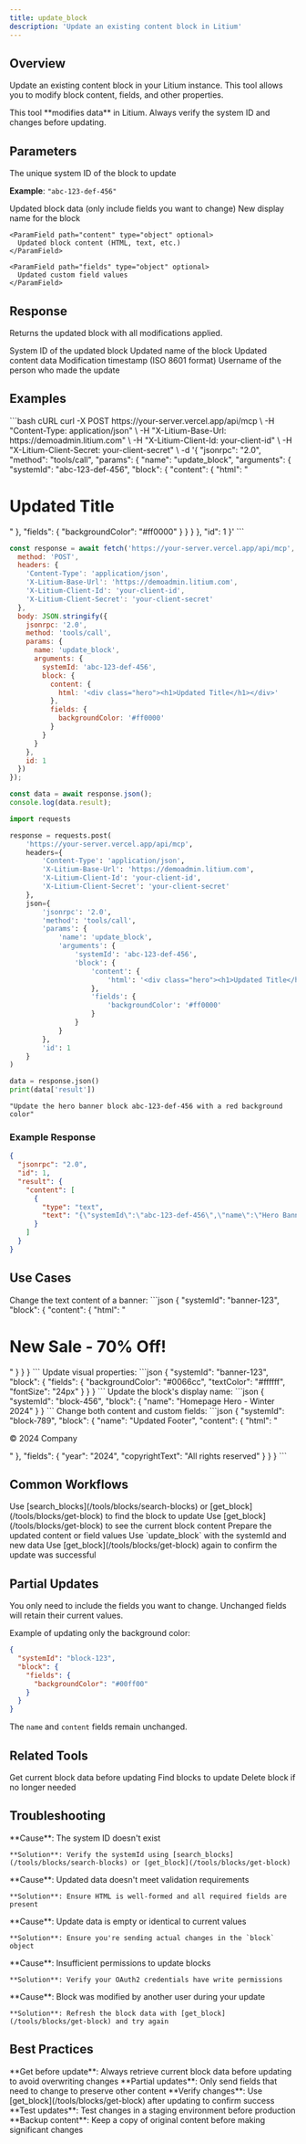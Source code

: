```yaml
---
title: update_block
description: 'Update an existing content block in Litium'
---
```


## Overview

Update an existing content block in your Litium instance. This tool allows you to modify block content, fields, and other properties.

<Warning>
  This tool **modifies data** in Litium. Always verify the system ID and changes before updating.
</Warning>

## Parameters

<ParamField path="systemId" type="string" required>
  The unique system ID of the block to update
  
  **Example**: `"abc-123-def-456"`
</ParamField>

<ParamField path="block" type="object" required>
  Updated block data (only include fields you want to change)
  
  <Expandable title="Block Object Properties">
    <ParamField path="name" type="string" optional>
      New display name for the block
    </ParamField>
    
    <ParamField path="content" type="object" optional>
      Updated block content (HTML, text, etc.)
    </ParamField>
    
    <ParamField path="fields" type="object" optional>
      Updated custom field values
    </ParamField>
  </Expandable>
</ParamField>

## Response

Returns the updated block with all modifications applied.

<ResponseField name="systemId" type="string">
  System ID of the updated block
</ResponseField>

<ResponseField name="name" type="string">
  Updated name of the block
</ResponseField>

<ResponseField name="content" type="object">
  Updated content data
</ResponseField>

<ResponseField name="modified" type="string">
  Modification timestamp (ISO 8601 format)
</ResponseField>

<ResponseField name="modifiedBy" type="string">
  Username of the person who made the update
</ResponseField>

## Examples

<CodeGroup>
```bash cURL
curl -X POST https://your-server.vercel.app/api/mcp \
  -H "Content-Type: application/json" \
  -H "X-Litium-Base-Url: https://demoadmin.litium.com" \
  -H "X-Litium-Client-Id: your-client-id" \
  -H "X-Litium-Client-Secret: your-client-secret" \
  -d '{
    "jsonrpc": "2.0",
    "method": "tools/call",
    "params": {
      "name": "update_block",
      "arguments": {
        "systemId": "abc-123-def-456",
        "block": {
          "content": {
            "html": "<div class=\"hero\"><h1>Updated Title</h1></div>"
          },
          "fields": {
            "backgroundColor": "#ff0000"
          }
        }
      }
    },
    "id": 1
  }'
```

```javascript JavaScript
const response = await fetch('https://your-server.vercel.app/api/mcp', {
  method: 'POST',
  headers: {
    'Content-Type': 'application/json',
    'X-Litium-Base-Url': 'https://demoadmin.litium.com',
    'X-Litium-Client-Id': 'your-client-id',
    'X-Litium-Client-Secret': 'your-client-secret'
  },
  body: JSON.stringify({
    jsonrpc: '2.0',
    method: 'tools/call',
    params: {
      name: 'update_block',
      arguments: {
        systemId: 'abc-123-def-456',
        block: {
          content: {
            html: '<div class="hero"><h1>Updated Title</h1></div>'
          },
          fields: {
            backgroundColor: '#ff0000'
          }
        }
      }
    },
    id: 1
  })
});

const data = await response.json();
console.log(data.result);
```

```python Python
import requests

response = requests.post(
    'https://your-server.vercel.app/api/mcp',
    headers={
        'Content-Type': 'application/json',
        'X-Litium-Base-Url': 'https://demoadmin.litium.com',
        'X-Litium-Client-Id': 'your-client-id',
        'X-Litium-Client-Secret': 'your-client-secret'
    },
    json={
        'jsonrpc': '2.0',
        'method': 'tools/call',
        'params': {
            'name': 'update_block',
            'arguments': {
                'systemId': 'abc-123-def-456',
                'block': {
                    'content': {
                        'html': '<div class="hero"><h1>Updated Title</h1></div>'
                    },
                    'fields': {
                        'backgroundColor': '#ff0000'
                    }
                }
            }
        },
        'id': 1
    }
)

data = response.json()
print(data['result'])
```

```text Natural Language (AI)
"Update the hero banner block abc-123-def-456 with a red background color"
```
</CodeGroup>

### Example Response

```json
{
  "jsonrpc": "2.0",
  "id": 1,
  "result": {
    "content": [
      {
        "type": "text",
        "text": "{\"systemId\":\"abc-123-def-456\",\"name\":\"Hero Banner\",\"content\":{\"html\":\"<div class='hero'><h1>Updated Title</h1></div>\"},\"fields\":{\"backgroundColor\":\"#ff0000\"},\"modified\":\"2024-01-20T15:45:00Z\",\"modifiedBy\":\"admin\"}"
      }
    ]
  }
}
```

## Use Cases

<AccordionGroup>
  <Accordion title="Update Banner Text" icon="text">
    Change the text content of a banner:
    ```json
    {
      "systemId": "banner-123",
      "block": {
        "content": {
          "html": "<div><h1>New Sale - 70% Off!</h1></div>"
        }
      }
    }
    ```
  </Accordion>

  <Accordion title="Change Block Styling" icon="palette">
    Update visual properties:
    ```json
    {
      "systemId": "banner-123",
      "block": {
        "fields": {
          "backgroundColor": "#0066cc",
          "textColor": "#ffffff",
          "fontSize": "24px"
        }
      }
    }
    ```
  </Accordion>

  <Accordion title="Rename Block" icon="pen">
    Update the block's display name:
    ```json
    {
      "systemId": "block-456",
      "block": {
        "name": "Homepage Hero - Winter 2024"
      }
    }
    ```
  </Accordion>

  <Accordion title="Update Multiple Fields" icon="list-check">
    Change both content and custom fields:
    ```json
    {
      "systemId": "block-789",
      "block": {
        "name": "Updated Footer",
        "content": {
          "html": "<footer><p>© 2024 Company</p></footer>"
        },
        "fields": {
          "year": "2024",
          "copyrightText": "All rights reserved"
        }
      }
    }
    ```
  </Accordion>
</AccordionGroup>

## Common Workflows

<Steps>
  <Step title="Find the Block">
    Use [search_blocks](/tools/blocks/search-blocks) or [get_block](/tools/blocks/get-block) to find the block to update
  </Step>
  <Step title="Review Current Content">
    Use [get_block](/tools/blocks/get-block) to see the current block content
  </Step>
  <Step title="Prepare Updates">
    Prepare the updated content or field values
  </Step>
  <Step title="Update Block">
    Use `update_block` with the systemId and new data
  </Step>
  <Step title="Verify Changes">
    Use [get_block](/tools/blocks/get-block) again to confirm the update was successful
  </Step>
</Steps>

## Partial Updates

<Note>
  You only need to include the fields you want to change. Unchanged fields will retain their current values.
</Note>

Example of updating only the background color:
```json
{
  "systemId": "block-123",
  "block": {
    "fields": {
      "backgroundColor": "#00ff00"
    }
  }
}
```

The `name` and `content` fields remain unchanged.

## Related Tools

<CardGroup cols={2}>
  <Card
    title="get_block"
    icon="cube"
    href="/tools/blocks/get-block"
  >
    Get current block data before updating
  </Card>
  <Card
    title="search_blocks"
    icon="magnifying-glass"
    href="/tools/blocks/search-blocks"
  >
    Find blocks to update
  </Card>
  <Card
    title="delete_block"
    icon="trash"
    href="/tools/blocks/delete-block"
  >
    Delete block if no longer needed
  </Card>
</CardGroup>

## Troubleshooting

<AccordionGroup>
  <Accordion title="Block not found">
    **Cause**: The system ID doesn't exist
    
    **Solution**: Verify the systemId using [search_blocks](/tools/blocks/search-blocks) or [get_block](/tools/blocks/get-block)
  </Accordion>

  <Accordion title="Validation error">
    **Cause**: Updated data doesn't meet validation requirements
    
    **Solution**: Ensure HTML is well-formed and all required fields are present
  </Accordion>

  <Accordion title="No changes applied">
    **Cause**: Update data is empty or identical to current values
    
    **Solution**: Ensure you're sending actual changes in the `block` object
  </Accordion>

  <Accordion title="Permission denied">
    **Cause**: Insufficient permissions to update blocks
    
    **Solution**: Verify your OAuth2 credentials have write permissions
  </Accordion>

  <Accordion title="Concurrent modification error">
    **Cause**: Block was modified by another user during your update
    
    **Solution**: Refresh the block data with [get_block](/tools/blocks/get-block) and try again
  </Accordion>
</AccordionGroup>

## Best Practices

<Check>
  **Get before update**: Always retrieve current block data before updating to avoid overwriting changes
</Check>

<Check>
  **Partial updates**: Only send fields that need to change to preserve other content
</Check>

<Check>
  **Verify changes**: Use [get_block](/tools/blocks/get-block) after updating to confirm success
</Check>

<Check>
  **Test updates**: Test changes in a staging environment before production
</Check>

<Check>
  **Backup content**: Keep a copy of original content before making significant changes
</Check>

